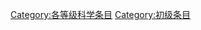 {{catmore1|[[Wikipedia:科学专题|Wikipedia:科学专题]]}}
{{Articles by Quality|topic=科学|project=科学|format=TOC}}
{{emptycat}}

[[Category:各等级科学条目|Category:各等级科学条目]]
[[Category:初级条目|Category:初级条目]]